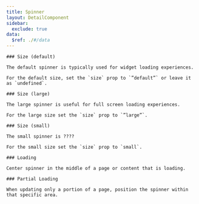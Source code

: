 ```yaml
---
title: Spinner
layout: DetailComponent
sidebar:
  exclude: true
data:
  $ref: ./#/data
---
```


<LivePreviewControls>
  <LivePreview componentName="spinner" exampleName="SizeDefault" >

    ### Size (default)

    The default spinner is typically used for widget loading experiences.

    For the default size, set the `size` prop to `”default”` or leave it as `undefined`.

  </LivePreview>
  <LivePreview componentName="spinner" exampleName="SizeLarge" >

    ### Size (large)

    The large spinner is useful for full screen loading experiences.

    For the large size set the `size` prop to `”large”`.

  </LivePreview>
    <LivePreview componentName="spinner" exampleName="SizeSmall" >

    ### Size (small)

    The small spinner is ????

    For the small size set the `size` prop to `small`.

  </LivePreview>
  <LivePreview componentName="spinner" exampleName="Loading" >

    ### Loading

    Center spinner in the middle of a page or content that is loading.

  </LivePreview>
  <LivePreview componentName="spinner" exampleName="LoadingPartial" >

    ### Partial Loading

    When updating only a portion of a page, position the spinner within that specific area.

  </LivePreview>
</LivePreviewControls>

